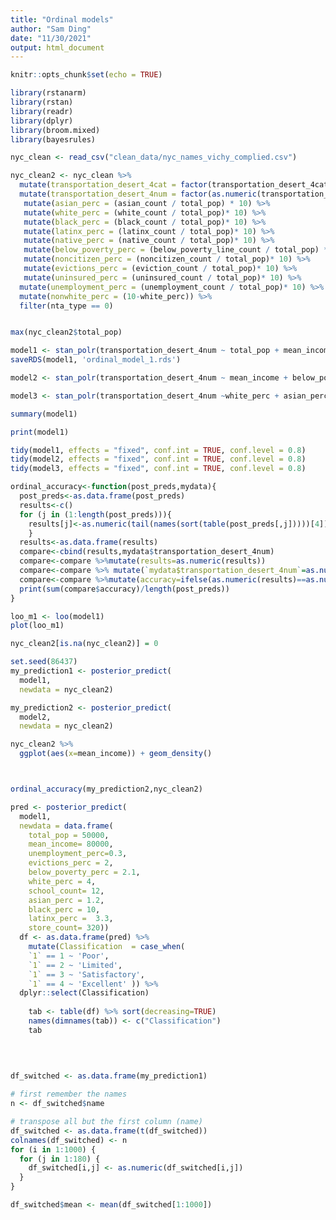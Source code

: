 ```yaml
---
title: "Ordinal models"
author: "Sam Ding"
date: "11/30/2021"
output: html_document
---
```


```r
knitr::opts_chunk$set(echo = TRUE)
```

```r
library(rstanarm)
library(rstan)
library(readr)
library(dplyr)
library(broom.mixed)
library(bayesrules)
```

```r
nyc_clean <- read_csv("clean_data/nyc_names_vichy_complied.csv")

nyc_clean2 <- nyc_clean %>%
  mutate(transportation_desert_4cat = factor(transportation_desert_4cat, levels=c("Poor", "Limited", "Satisfactory", "Excellent"))) %>%
  mutate(transportation_desert_4num = factor(as.numeric(transportation_desert_4cat))) %>%
   mutate(asian_perc = (asian_count / total_pop) * 10) %>%
   mutate(white_perc = (white_count / total_pop)* 10) %>%
   mutate(black_perc = (black_count / total_pop)* 10) %>%
   mutate(latinx_perc = (latinx_count / total_pop)* 10) %>%
   mutate(native_perc = (native_count / total_pop)* 10) %>%
   mutate(below_poverty_perc = (below_poverty_line_count / total_pop) * 10) %>%
   mutate(noncitizen_perc = (noncitizen_count / total_pop)* 10) %>%
   mutate(evictions_perc = (eviction_count / total_pop)* 10) %>%
   mutate(uninsured_perc = (uninsured_count / total_pop)* 10) %>%
  mutate(unemployment_perc = (unemployment_count / total_pop)* 10) %>%
  mutate(nonwhite_perc = (10-white_perc)) %>%
  filter(nta_type == 0)


max(nyc_clean2$total_pop)
```

```r
model1 <- stan_polr(transportation_desert_4num ~ total_pop + mean_income + unemployment_perc + below_poverty_perc + evictions_perc + white_perc + asian_perc + black_perc + latinx_perc + school_count + store_count, data =nyc_clean2, prior=R2(0.5),iter=500, seed = 86437, refresh=0, prior_PD=FALSE)
saveRDS(model1, 'ordinal_model_1.rds')

model2 <- stan_polr(transportation_desert_4num ~ mean_income + below_poverty_perc + evictions_perc + school_count + store_count, data =nyc_clean2, prior=NULL,iter=500, seed = 86437, refresh=0, prior_PD=FALSE)

model3 <- stan_polr(transportation_desert_4num ~white_perc + asian_perc + latinx_perc + black_perc, data =nyc_clean2, prior=NULL,iter=500, seed = 86437, refresh=0, prior_PD=FALSE)
```

```r
summary(model1)

print(model1)

tidy(model1, effects = "fixed", conf.int = TRUE, conf.level = 0.8)
tidy(model2, effects = "fixed", conf.int = TRUE, conf.level = 0.8)
tidy(model3, effects = "fixed", conf.int = TRUE, conf.level = 0.8)
```

```r
ordinal_accuracy<-function(post_preds,mydata){
  post_preds<-as.data.frame(post_preds)
  results<-c()
  for (j in (1:length(post_preds))){
    results[j]<-as.numeric(tail(names(sort(table(post_preds[,j]))))[4])
    }
  results<-as.data.frame(results)
  compare<-cbind(results,mydata$transportation_desert_4num)
  compare<-compare %>%mutate(results=as.numeric(results))
  compare<-compare %>% mutate(`mydata$transportation_desert_4num`=as.numeric(`mydata$transportation_desert_4num`))
  compare<-compare %>%mutate(accuracy=ifelse(as.numeric(results)==as.numeric(`mydata$transportation_desert_4num`),1,0))
  print(sum(compare$accuracy)/length(post_preds))
}
```

```r
loo_m1 <- loo(model1)
plot(loo_m1)
```


```r
nyc_clean2[is.na(nyc_clean2)] = 0

set.seed(86437)
my_prediction1 <- posterior_predict(
  model1, 
  newdata = nyc_clean2)

my_prediction2 <- posterior_predict(
  model2, 
  newdata = nyc_clean2)

nyc_clean2 %>%
  ggplot(aes(x=mean_income)) + geom_density()



ordinal_accuracy(my_prediction2,nyc_clean2)

pred <- posterior_predict(
  model1, 
  newdata = data.frame( 
    total_pop = 50000,
    mean_income= 80000, 
    unemployment_perc=0.3, 
    evictions_perc = 2,
    below_poverty_perc = 2.1,
    white_perc = 4, 
    school_count= 12, 
    asian_perc = 1.2, 
    black_perc = 10,
    latinx_perc =  3.3, 
    store_count= 320))
  df <- as.data.frame(pred) %>%
    mutate(Classification  = case_when(
    `1` == 1 ~ 'Poor',
    `1` == 2 ~ 'Limited',
    `1` == 3 ~ 'Satisfactory',
    `1` == 4 ~ 'Excellent' )) %>%
  dplyr::select(Classification)
    
    tab <- table(df) %>% sort(decreasing=TRUE)
    names(dimnames(tab)) <- c("Classification")
    tab
    
    
    
```

```r
df_switched <- as.data.frame(my_prediction1)

# first remember the names
n <- df_switched$name

# transpose all but the first column (name)
df_switched <- as.data.frame(t(df_switched))
colnames(df_switched) <- n
for (i in 1:1000) {
  for (j in 1:180) {
    df_switched[i,j] <- as.numeric(df_switched[i,j])
  }
}

df_switched$mean <- mean(df_switched[1:1000])



```

